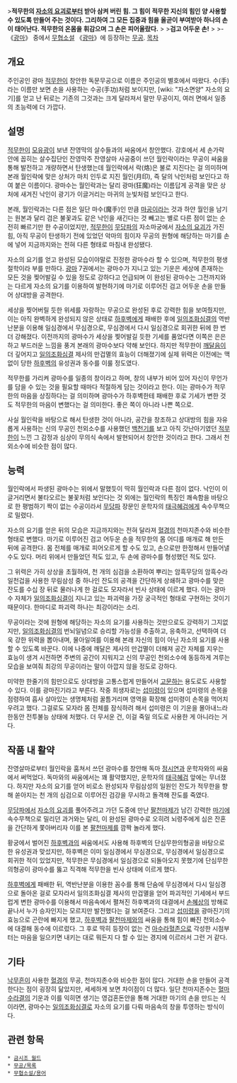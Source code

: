 {{{+1 狂魔手}}}
>'''적무한의 [[자소의 요괴]]로부터  받아 삼켜 버린 힘. 그 힘이 적무한 지신의 힘인 양 사용할 수 있도록 만들어 주는 것이다. 그리하여 그 모든 집중과 힘을 올곧이 부여받아 하나의 손이 태어난다. 적무한의 온몸을 휘감으며 그 손은 피어올랐다.'''
>
>'''검고 어두운 손!'''
>
>- 《[[광마]]》 중에서
[[무협소설]] 《[[광마]]》에 등장하는 [[무공]]. 
[[목차]]
== 개요 ==
주인공인 광마 [[적무한]]이 창안한 독문무공으로 이름은 주인공의 별호에서 따왔다. 수(手)라는 이름만 보면 손을 사용하는 수공(手功)처럼 보이지만, [wiki: "자소면양" 자소의 요기]를 얻고 난 뒤로는 기존의 그것과는 크게 달라져서 말만 무공이지, 여러 면에서 일종의 초능력에 더 가깝다.

== 설명 ==
[[적무한]]이 [[모유광]]이 보낸 잔영막의 살수들과의 싸움에서 창안했다. 강호에서 세 손가락 안에 꼽히는 살수집단인 잔영막주 잔영살마 사공중이 쓰던 월인락이라는 무공이 싸움을 통해 발전하고 개량하면서 탄생했는데 월인락에서 락(烙)은 불로 지진다는 걸 의미하며 본래 월인락에 맞은 상처가 마치 인두로 지진 월인(月印), 즉 달의 낙인처럼 보인다고 하여 붙은 이름이다. 광마수는 월인락과는 달리 광마(狂魔)라는 이름답게 공격을 맞은 상처에 새겨진 낙인이 광기가 이글거리는 마귀의 눈빛처럼 보인다고 한다.

본래, 월인락과는 다른 점은 일단 마수(魔手)인 만큼 [[마공]]이라는 것과 하얀 월인을 남기는 원본과 달리 검은 불꽃과도 같은 낙인을 새긴다는 것 빼고는 별로 다른 점이 없는 순전히 빠르기만 한 수공이었지만, [[적무한]]이 [[무당파]]의 자소마궁에서 [[자소의 요괴]]가 가진 힘, 아직 무공이 탄생하기 전에 있었던 악마의 힘이자 무공의 원형에 해당하는 마기를 손에 넣어 지금까지와는 전혀 다른 형태로 마침내 완성됐다.

자소의 요기를 얻고 완성된 모습이야말로 진정한 광마수라 할 수 있으며, 적무한의 평생 절학이라 부를 만하다. [[광마]] 7권에서는 광마수가 지니고 있는 기운은 세상에 존재하는 모든 것을 찢어발길 수 있을 정도로 강하다고 언급되며 이 완성된 광마수는 그전까지와는 다르게 자소의 요기를 이용하여 발현하기에 마기로 이루어진 검고 어두운 손을 만들어 상대방을 공격한다.

세상을 찢어버릴 듯한 위세를 자랑하는 무공으로 완성된 후로 강력한 힘을 보여줬지만, 이는 아직 완벽하게 완성되지 않은 상태로 [[하후벽]]에게 패배한 후에 [[일의조화심결]]의 역반난분을 이용해 일심경에서 무심경으로, 무심경에서 다시 일심경으로 회귀한 뒤에 한 번 더 강해졌다. 이전까지의 광마수가 세상을 찢어발길 듯한 기세를 품었다면 이쪽은 은은하고 부드러운 느낌을 풍겨 본래의 광마수보다 약해 보인다. 하지만 적무한이 [[깨달음]]이 더 깊어지고 [[일의조화심결]] 제사의 만겁멸의 효능이 더해졌기에 실제 위력은 이전에는 맥없이 당한 [[하후벽]]의 유성권과 동수를 이룰 정도였다.

적무한를 가리켜 광마수를 일종의 창이라고 하며, 창의 내부가 비어 있어 자신이 무언가를 담을 수 있는 것을 필요할 때마다 적절하게 담는 것이라고 한다. 이는 광마수가 적무한의 마음을 상징하다는 걸 의미하며 광마수가 하후벽한테 패배한 후로 기세가 변한 것도 적무한의 마음이 변했다는 걸 의미한다. 좋은 쪽이 아니라 나쁜 쪽으로.

사실 월인락을 바탕으로 해서 탄생한 것이 아니라, 공간을 창조하고 상대방의 힘을 자유롭게 사용하는 신의 무공인 천외소수를 사용했던 [[백천기]]를 보고 아직 갓난아기였던 [[적무한]]이 느낀 그 감정과 심상이 무의식 속에서 발현되어서 창안한 것이라고 한다. 그래서 천외소수에 비슷한 점이 많다.

== 능력 ==
월인락에서 파생된 광마수는 위에서 말했듯이 딱히 월인락과 다른 점이 없다. 낙인이 이글거리면서 불타오르는 불꽃처럼 보인다는 것 외에는 월인락의 특징인 쾌속함을 바탕으로 한 평범하기 짝이 없는 수공이라서 [[무당파]] 장문인 운학자의 [[태극혜검]]에게 속수무책으로 밀렸다.

자소의 요기를 얻은 뒤의 모습은 지금까지와는 전혀 달라져 [[혈경]]의 천마지존수와 비슷한 형태로 변했다. 마기로 이루어진 검고 어두운 손을 적무한의 몸 어디를 매개로 해 만든 뒤에 공격한다. 몸 전체를 매개로 피어오르게 할 수도 있고, 손으로만 한정해서 만들어낼 수도 있다. 머리 위에서 만들었던 적도 있고, 두 손에 광마수를 형성했던 적도 있다.

그 위력은 가히 상상을 초월하여, 천 개의 심검을 소환하여 뿌리는 암흑무당의 암흑수라일천겁을 사용한 무림삼성 중 하나인 잔도의 공격을 간단하게 상쇄하고 광마수를 맞은 잔도를 수십 장 뒤로 물러나게 한 걸로도 모자라서 빈사 상태에 이르게 했다. 이는 광마수 자체가 [[일의조화심결]]이 지니고 있는 파괴력을 가장 궁극적인 형태로 구현하는 것이기 때문이다. 한마디로 파괴력 하나는 최강이라는 소리.

무공이라는 것에 원형에 해당하는 자소의 요기를 사용하는 것만으로도 강력하기 그지없지만, [[일의조화심결]]의 번뇌일념으로 승리할 가능성을 추출하고, 응축하고, 선택하여 더욱 강한 위력을 뽑아내며, 물아일여를 이용해 본래 자신의 힘이 아닌 자소의 요기를 사용할 수 있도록 바꾼다. 이에 나중에 깨달은 제사의 만겁멸이 더해져 공간 자체를 지우는 효능이 생겨 시전하면 주변의 공간이 지워지고 신의 무공인 천외소수에 동등하게 겨루는 모습을 보여줘 최강의 무공이라는 말이 아깝지 않을 정도로 강하다.

미약한 한줄기의 힘만으로도 상대방을 고통스럽게 만들어서 [[고문]]하는 용도로도 사용할 수 있다. 이를 광마진기라고 부른다. 작중 희생자로는 [[섭미령]]이 있으며 섭미령의 손목을 점령하여 흡사 살아있는 생명체처럼 꿀틈거리며 영역을 확장해 섭미령이 손목을 먹어치우려고 했다. 그걸로도 모자라 몸 전체를 잠식하려 해서 섭미령은 이 기운을 몰아내느라 한동안 전투불능 상태에 처했다. 더 무서운 건, 이걸 죽일 의도로 사용한 게 아니라는 거다.

== 작품 내 활약 ==
잔영살마로부터 월인락을 훔쳐서 쓰던 광마수를 창안해 독마 [[정시연]]과 운학자와의 싸움에서 써먹었다. 독마와의 싸움에서는 꽤 활약했지만, 운학자의 [[태극혜검]] 앞에는 무너졌다. 하지만 자소의 요기를 얻어 비로소 완성되자 무림삼성의 일원인 잔도가 적무한을 향해 쏟아지는 천 개의 심검으로 이루어진 검강을 무시하고 돌격해 잔도를 죽였다.

[[무당파]]에서 [[자소의 요괴]]를 풀어주려고 가던 도중에 만난 [[팔천마제]]가 남긴 강력한 [[마기]]에 속수무책으로 밀리던 과거와는 달리, 이 완성된 광마수로 오히려 뇌령주에게 심은 잔혼을 간단하게 쫓아버리자 이를 본 [[팔천마제]]를 깜짝 놀라게 했다.

황궁에서 벌어진 [[하후벽]]과의 싸움에서도 사용해 하후벽의 단심무한의형공을 바탕으로 한 유성권과 맞섰지만, 하후벽은 이미 일심경에서 무심경으로, 무심경에서 일심경으로 회귀한 적이 있었지만, 적무한은 무심경에서 일심경으로 되돌아오지 못했기에 단심무한의형공이 광마수를 뚫고 직격해 적무한을 빈사 상태에 이르게 했다.

[[하후벽]]에게 패배한 뒤, 역반난분을 이용한 꼼수를 통해 단숨에 무심경에서 다시 일심경으로 돌아온 걸로 모자라서 일의조화심결 제사의 만겁멸을 얻어 파괴적인 기세에서 부드럽게 변한 광마수를 이용해서 마음속에서 펼쳐진 하후벽과의 대결에서 [[손혜상]]의 방해로 끝나서 누가 승자인지는 모르지만 발전했다는 걸 보여준다. 그리고 [[섭미령]]을 광마진기의 효능으로 곤란에 빠지게 했고, [[하후벽]]과 [[팔천마제]]와의 싸움을 통해 힘이 빠진 천외소수에 대결해 동수에 이르렀다. 그 후로 딱히 등장이 없는 건 [[아수라혈존]]으로 각성한 시점부터는 마음을 일으키면 내키는 대로 뭐든지 다 할 수 있는 경지에 이르러서 그런 거 같다.

== 기타 ==
[[낙무흔]]이 사용한 [[혈경]]의 무공, 천마지존수와 비슷한 점이 많다. 거대한 손을 만들어 공격한다는 점이 굉장히 닮았지만, 세세하게 보면 차이점이 더 많다. 일단 천마지존수는 [[혈마수라결]]의 기운과 이를 익히면 생기는 영겁혼돈안을 통해 거대한 마기의 손을 만드는 식이라면, 광마수는 [[일의조화심결]]로 자소의 요기를 다뤄 마음속의 창을 투영하는 방식이다. 

== 관련 항목 ==
 * [[금시조 월드]]
 * [[무공/목록]]
 * [[무협소설/용어]]
